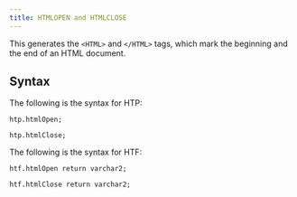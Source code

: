 ```yaml
---
title: HTMLOPEN and HTMLCLOSE
---
```


This generates the `<HTML>` and `</HTML>` tags, which mark the beginning and the end of an HTML document.

## Syntax

The following is the syntax for HTP:
```
htp.htmlOpen;

htp.htmlClose;
```

The following is the syntax for HTF:
```
htf.htmlOpen return varchar2;

htf.htmlClose return varchar2;
```
